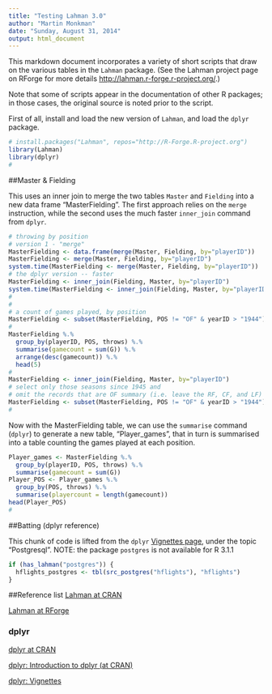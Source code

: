 ```yaml
---
title: "Testing Lahman 3.0"
author: "Martin Monkman"
date: "Sunday, August 31, 2014"
output: html_document
---
```


This markdown document incorporates a variety of short scripts that draw on the various tables in the `Lahman` package. (See the Lahman project page on RForge for more details <http://lahman.r-forge.r-project.org/>.)

Note that some of scripts appear in the documentation of other R packages; in those cases, the original source is noted prior to the script.

First of all, install and load the new version of `Lahman`, and load the `dplyr` package.

```r
# install.packages("Lahman", repos="http://R-Forge.R-project.org")
library(Lahman)
library(dplyr)
#
```
##Master & Fielding

This uses an inner join to merge the two tables `Master` and `Fielding` into a new data frame "MasterFielding".  The first approach relies on the `merge` instruction, while the second uses the much faster `inner_join` command from `dplyr`.

```r
# throwing by position
# version 1 - "merge"
MasterFielding <- data.frame(merge(Master, Fielding, by="playerID"))
MasterFielding <- merge(Master, Fielding, by="playerID")
system.time(MasterFielding <- merge(Master, Fielding, by="playerID"))
# the dplyr version -- faster
MasterFielding <- inner_join(Fielding, Master, by="playerID")
system.time(MasterFielding <- inner_join(Fielding, Master, by="playerID"))
#
#
# a count of games played, by position
MasterFielding <- subset(MasterFielding, POS != "OF" & yearID > "1944")
#
MasterFielding %.%
  group_by(playerID, POS, throws) %.%
  summarise(gamecount = sum(G)) %.%
  arrange(desc(gamecount)) %.% 
  head(5)
#
MasterFielding <- inner_join(Fielding, Master, by="playerID")
# select only those seasons since 1945 and 
# omit the records that are OF summary (i.e. leave the RF, CF, and LF)
MasterFielding <- subset(MasterFielding, POS != "OF" & yearID > "1944")
#
```

Now with the MasterFielding table, we can use the `summarise` command (`dplyr`) to generate a new table, "Player_games", that in turn is summarised into a table counting the games played at each position.

```r
Player_games <- MasterFielding %.%
  group_by(playerID, POS, throws) %.%
  summarise(gamecount = sum(G))
Player_POS <- Player_games %.%
  group_by(POS, throws) %.%
  summarise(playercount = length(gamecount))
head(Player_POS)
#
```

##Batting (dplyr reference)

This chunk of code is lifted from the `dplyr` [Vignettes page](http://cran.r-project.org/web/packages/dplyr/vignettes/databases.html), under the topic "Postgresql". NOTE: the package `postgres` is not available for R 3.1.1

```r
if (has_lahman("postgres")) {
  hflights_postgres <- tbl(src_postgres("hflights"), "hflights")
}
```

##Reference list
[Lahman at CRAN](http://cran.r-project.org/web/packages/Lahman/index.html)

[Lahman at RForge](http://lahman.r-forge.r-project.org/)

### dplyr

[dplyr at CRAN](http://cran.r-project.org/web/packages/dplyr/index.html)

[dplyr: Introduction to dplyr (at CRAN)](http://cran.rstudio.com/web/packages/dplyr/vignettes/introduction.html)

[dplyr: Vignettes](http://cran.r-project.org/web/packages/dplyr/vignettes/databases.html)